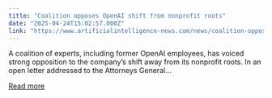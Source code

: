 ```yaml
---
title: "Coalition opposes OpenAI shift from nonprofit roots"
date: "2025-04-24T15:02:57.000Z"
link: "https://www.artificialintelligence-news.com/news/coalition-opposes-openai-shift-from-nonprofit-roots/"
---
```


A coalition of experts, including former OpenAI employees, has voiced strong opposition to the company&#8217;s shift away from its nonprofit roots. In an open letter addressed to the Attorneys General...

[Read more](https://www.artificialintelligence-news.com/news/coalition-opposes-openai-shift-from-nonprofit-roots/)
